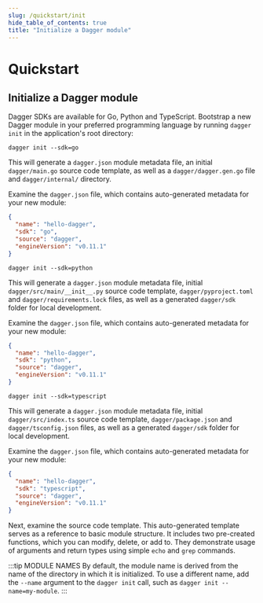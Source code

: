 ```yaml
---
slug: /quickstart/init
hide_table_of_contents: true
title: "Initialize a Dagger module"
---
```


# Quickstart

## Initialize a Dagger module

Dagger SDKs are available for Go, Python and TypeScript. Bootstrap a new Dagger module in your preferred programming language by running `dagger init` in the application's root directory:

<Tabs groupId="language">
<TabItem value="Go">

```shell
dagger init --sdk=go
```

This will generate a `dagger.json` module metadata file, an initial `dagger/main.go` source code template, as well as a `dagger/dagger.gen.go` file and `dagger/internal/` directory.

Examine the `dagger.json` file, which contains auto-generated metadata for your new module:

```json
{
  "name": "hello-dagger",
  "sdk": "go",
  "source": "dagger",
  "engineVersion": "v0.11.1"
}
```

</TabItem>
<TabItem value="Python">

```shell
dagger init --sdk=python
```

This will generate a `dagger.json` module metadata file, initial `dagger/src/main/__init__.py` source code template, `dagger/pyproject.toml` and `dagger/requirements.lock` files, as well as a generated `dagger/sdk` folder for local development.

Examine the `dagger.json` file, which contains auto-generated metadata for your new module:

```json
{
  "name": "hello-dagger",
  "sdk": "python",
  "source": "dagger",
  "engineVersion": "v0.11.1"
}
```

</TabItem>
<TabItem value="TypeScript">

```shell
dagger init --sdk=typescript
```

This will generate a `dagger.json` module metadata file, initial `dagger/src/index.ts` source code template, `dagger/package.json` and `dagger/tsconfig.json` files, as well as a generated `dagger/sdk` folder for local development.

Examine the `dagger.json` file, which contains auto-generated metadata for your new module:

```json
{
  "name": "hello-dagger",
  "sdk": "typescript",
  "source": "dagger",
  "engineVersion": "v0.11.1"
}
```

</TabItem>
</Tabs>

Next, examine the source code template. This auto-generated template serves as a reference to basic module structure. It includes two pre-created functions, which you can modify, delete, or add to. They demonstrate usage of arguments and return types using simple `echo` and `grep` commands.

:::tip MODULE NAMES
By default, the module name is derived from the name of the directory in which it is initialized. To use a different name, add the `--name` argument to the `dagger init` call, such as `dagger init --name=my-module`.
:::
